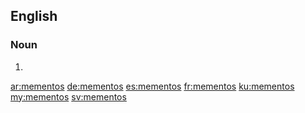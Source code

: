 ==English==

===Noun===
{{head|en|noun plural form}}

# {{plural of|memento|lang=en}}

[[ar:mementos]]
[[de:mementos]]
[[es:mementos]]
[[fr:mementos]]
[[ku:mementos]]
[[my:mementos]]
[[sv:mementos]]